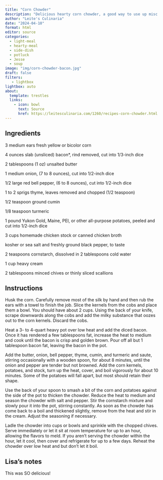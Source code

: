 ```yaml
---
title: "Corn Chowder"
description: "Delicious hearty corn chowder, a good way to use up misc ingredients in the fridge"
author: "Leite's Culinaria"
date: "2024-04-10"
format: html
editor: source
categories:
  - light-meal
  - hearty-meal
  - side-dish
  - potluck
  - Jesse
  - soup
image: "img/corn-chowder-bacon.jpg"
draft: false
filters:
   - lightbox
lightbox: auto
about:
  template: trestles
  links:
    - icon: bowl
      text: Source
      href: https://leitesculinaria.com/1260/recipes-corn-chowder.html
---
```


## Ingredients

3 medium ears fresh yellow or bicolor corn

4 ounces slab (unsliced) bacon*, rind removed, cut into 1/3-inch dice

2 tablespoons (1 oz) unsalted butter

1 medium onion, (7 to 8 ounces), cut into 1/2-inch dice

1/2 large red bell pepper, (6 to 8 ounces), cut into 1/2-inch dice

1 to 2 sprigs thyme, leaves removed and chopped (1/2 teaspoon)

1/2 teaspoon ground cumin

1/8 teaspoon turmeric

1 pound Yukon Gold, Maine, PEI, or other all-purpose potatoes, peeled and cut into 1/2-inch dice

3 cups homemade chicken stock or canned chicken broth

kosher or sea salt and freshly ground black pepper, to taste

2 teaspoons cornstarch, dissolved in 2 tablespoons cold water

1 cup heavy cream

2 tablespoons minced chives or thinly sliced scallions

## Instructions

Husk the corn. Carefully remove most of the silk by hand and then rub the ears with a towel to finish the job. Slice the kernels from the cobs and place them a bowl. You should have about 2 cups. Using the back of your knife, scrape downwards along the cobs and add the milky substance that oozes out to the corn kernels. Discard the cobs.

Heat a 3- to 4-quart heavy pot over low heat and add the diced bacon. Once it has rendered a few tablespoons fat, increase the heat to medium and cook until the bacon is crisp and golden brown. Pour off all but 1 tablespoon bacon fat, leaving the bacon in the pot.

Add the butter, onion, bell pepper, thyme, cumin, and turmeric and saute, stirring occasionally with a wooden spoon, for about 8 minutes, until the onion and pepper are tender but not browned. Add the corn kernels, potatoes, and stock, turn up the heat, cover, and boil vigorously for about 10 minutes. Some of the potatoes will fall apart, but most should retain their shape.

Use the back of your spoon to smash a bit of the corn and potatoes against the side of the pot to thicken the chowder. Reduce the heat to medium and season the chowder with salt and pepper. Stir the cornstarch mixture and slowly pour it into the pot, stirring constantly. As soon as the chowder has come back to a boil and thickened slightly, remove from the heat and stir in the cream. Adjust the seasoning if necessary. 

Ladle the chowder into cups or bowls and sprinkle with the chopped chives. Serve immediately or let it sit at room temperature for up to an hour, allowing the flavors to meld. If you aren't serving the chowder within the hour, let it cool, then cover and refrigerate for up to a few days. Reheat the chowder over low heat and but don't let it boil.

## Lisa's notes

This was SO delicious!